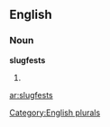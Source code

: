 
==English==

===Noun===
'''slugfests'''

# {{plural of|[[slugfest]]}}

[[Category:English plurals]]

[[ar:slugfests]]
